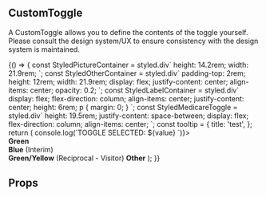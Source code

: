 


<Meta title="Components|Toggles/Custom" component={CustomToggle} />

## CustomToggle

A CustomToggle allows you to define the contents of the toggle yourself. Please consult the design system/UX to ensure
consistency with the design system is maintained.

<Preview>
  <Story name="custom toggle demo">
    {() => {
      const StyledPictureContainer = styled.div`
        height: 14.2rem;
        width: 21.9rem;
      `;
      const StyledOtherContainer = styled.div`
        padding-top: 2rem;
        height: 12rem;
        width: 21.9rem;
        display: flex;
        justify-content: center;
        align-items: center;
        opacity: 0.2;
      `;
      const StyledLabelContainer = styled.div`
        display: flex;
        flex-direction: column;
        align-items: center;
        justify-content: center;
        height: 6rem;
        p {
          margin: 0;
        }
      `;
      const StyledMedicareToggle = styled.div`
        height: 19.5rem;
        justify-content: space-between;
        display: flex;
        flex-direction: column;
        align-items: center;
      `;
      const tooltip = {
        title: 'test',
      };
      return (
         <Container>
           <ToggleGroup label="Medicare toggles" name="toggleGroupA" tooltip={tooltip} handleToggle={(value) => console.log(`TOGGLE SELECTED: ${value} `)}>
             <CustomToggle
               name="image"
               id="green"
               value="green"
             >
               <div className="medicare-toggle">
                 <StyledPictureContainer>
                   <Picture
                     src={DEFAULT}
                     srcsets={[{ srcset: DEFAULT }]}
                   />
                 </StyledPictureContainer>
                 <StyledLabelContainer>
                   <Typography variant="body1"><strong>Green</strong></Typography>
                 </StyledLabelContainer>
               </div>
             </CustomToggle>
             <CustomToggle
               name="image"
               id="blue"
               value="blue"
             >
               <div className="medicare-toggle">
                 <StyledPictureContainer>
                   <Picture
                     src={INTERIM}
                     srcsets={[{ srcset: INTERIM }]}
                   />
                 </StyledPictureContainer>
                 <StyledLabelContainer>
                   <Typography variant="body1"><strong>Blue</strong></Typography>
                   <Typography variant="body1" component="span">(Interim)</Typography>
                 </StyledLabelContainer>
               </div>
             </CustomToggle>
             <CustomToggle
               name="image"
               id="yellow"
               value="yellow"
             >
               <StyledMedicareToggle>
                 <StyledPictureContainer>
                   <Picture
                     src={RECIPROCAL}
                     srcsets={[{ srcset: RECIPROCAL }]}
                   />
                 </StyledPictureContainer>
                 <StyledLabelContainer>
                   <Typography variant="body1"><strong>Green/Yellow</strong></Typography>
                   <Typography variant="body1" component="span">(Reciprocal - Visitor)</Typography>
                 </StyledLabelContainer>
               </StyledMedicareToggle>
             </CustomToggle>
             <CustomToggle
               name="image"
               id="other"
               value="other"
             >
               <StyledMedicareToggle>
                 <StyledOtherContainer>
                   <Picture
                     src={OTHER}
                     srcsets={[{ srcset: OTHER }]}
                   />
                 </StyledOtherContainer>
                 <StyledLabelContainer>
                   <Typography variant="body1"><strong>Other</strong></Typography>
                 </StyledLabelContainer>
               </StyledMedicareToggle>
             </CustomToggle>
           </ToggleGroup>
         </Container>
      );
    }}
  </Story>
</Preview>

## Props
<Props of={CustomToggle} />
